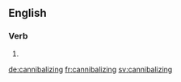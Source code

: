 ==English==

===Verb===
{{head|en}}

# {{present participle of|cannibalize}}

[[de:cannibalizing]]
[[fr:cannibalizing]]
[[sv:cannibalizing]]